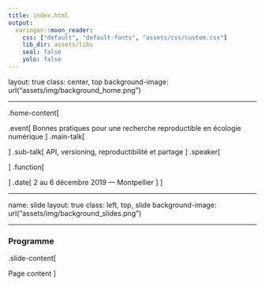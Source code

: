 ```yaml
---
title: index.html
output:
  xaringan::moon_reader:
    css: ["default", "default-fonts", "assets/css/custom.css"]
    lib_dir: assets/libs
    seal: false
    yolo: false
---
```


layout: true
class: center, top
background-image: url("assets/img/background_home.png")

---

.home-content[

  .event[
    Bonnes pratiques pour une recherche reproductible en écologie numérique
  ]
  .main-talk[

  ]
  .sub-talk[
    API, versioning, reproductibilité et partage
  ]
  .speaker[

  ]
  .function[

  ]
  .date[
    2 au 6 décembre 2019 &#8212; Montpellier
  ]
]

---

name: slide
layout: true
class: left, top, slide
background-image: url("assets/img/background_slides.png")

---

### Programme

.slide-content[

  Page content
]
